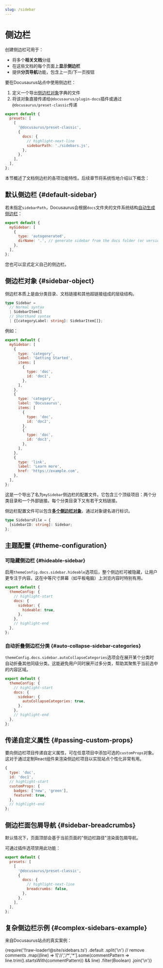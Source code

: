 ```yaml
---
slug: /sidebar
---
```


# 侧边栏

创建侧边栏可用于：

- 将多个**相关文档**分组
- 在这些文档的每个页面上**显示侧边栏**
- 提供**分页导航**功能，包含上一页/下一页按钮

要在Docusaurus站点中使用侧边栏：

1. 定义一个导出[侧边栏对象](#sidebar-object)字典的文件
2. 将该对象直接传递给`@docusaurus/plugin-docs`插件或通过`@docusaurus/preset-classic`传递

```js title="docusaurus.config.js"
export default {
  presets: [
    [
      '@docusaurus/preset-classic',
      {
        docs: {
          // highlight-next-line
          sidebarPath: './sidebars.js',
        },
      },
    ],
  ],
};
```

本节概述了文档侧边栏的各项功能特性。后续章节将系统性地介绍以下概念：


<DocCardList />

## 默认侧边栏 {#default-sidebar}

若未指定`sidebarPath`，Docusaurus会根据`docs`文件夹的文件系统结构[自动生成侧边栏](autogenerated.mdx)：

```js title="sidebars.js"
export default {
  mySidebar: [
    {
      type: 'autogenerated',
      dirName: '.', // generate sidebar from the docs folder (or versioned_docs/<version>)
    },
  ],
};
```

您也可以显式定义自己的侧边栏。

## 侧边栏对象 {#sidebar-object}

侧边栏本质上是由分类目录、文档链接和其他超链接组成的层级结构。

```ts
type Sidebar =
  // Normal syntax
  | SidebarItem[]
  // Shorthand syntax
  | {[categoryLabel: string]: SidebarItem[]};
```

例如：

```js title="sidebars.js"
export default {
  mySidebar: [
    {
      type: 'category',
      label: 'Getting Started',
      items: [
        {
          type: 'doc',
          id: 'doc1',
        },
      ],
    },
    {
      type: 'category',
      label: 'Docusaurus',
      items: [
        {
          type: 'doc',
          id: 'doc2',
        },
        {
          type: 'doc',
          id: 'doc3',
        },
      ],
    },
    {
      type: 'link',
      label: 'Learn more',
      href: 'https://example.com',
    },
  ],
};
```

这是一个导出了名为`mySidebar`侧边栏的配置文件。它包含三个顶级项目：两个分类目录和一个外部链接。每个分类目录下又有若干文档链接。

侧边栏配置文件可以包含[**多个侧边栏对象**](multiple-sidebars.mdx)，通过对象键名进行标识。

```ts
type SidebarsFile = {
  [sidebarID: string]: Sidebar;
};
```

## 主题配置 {#theme-configuration}

### 可隐藏侧边栏 {#hideable-sidebar}

启用`themeConfig.docs.sidebar.hideable`选项后，整个侧边栏可被隐藏，让用户更专注于内容。这在中等尺寸屏幕（如平板电脑）上浏览内容时特别有用。

```js title="docusaurus.config.js"
export default {
  themeConfig: {
    // highlight-start
    docs: {
      sidebar: {
        hideable: true,
      },
    },
    // highlight-end
  },
};
```

### 自动折叠侧边栏分类 {#auto-collapse-sidebar-categories}

`themeConfig.docs.sidebar.autoCollapseCategories`选项会在展开某个分类时自动折叠其他同级分类。这能避免用户同时展开过多分类，帮助其聚焦于当前选中的内容区域。

```js title="docusaurus.config.js"
export default {
  themeConfig: {
    // highlight-start
    docs: {
      sidebar: {
        autoCollapseCategories: true,
      },
    },
    // highlight-end
  },
};
```

## 传递自定义属性 {#passing-custom-props}

要向侧边栏项目传递自定义属性，可在任意项目中添加可选的`customProps`对象。这对于通过定制React组件来渲染侧边栏项目以实现站点个性化非常有用。

```js
{
  type: 'doc',
  id: 'doc1',
  // highlight-start
  customProps: {
    badges: ['new', 'green'],
    featured: true,
  },
  // highlight-end
};
```

## 侧边栏面包屑导航 {#sidebar-breadcrumbs}

默认情况下，页面顶部会基于当前页面的"侧边栏路径"渲染面包屑导航。

可通过插件选项禁用此功能：

```js title="docusaurus.config.js"
export default {
  presets: [
    [
      '@docusaurus/preset-classic',
      {
        docs: {
          // highlight-next-line
          breadcrumbs: false,
        },
      },
    ],
  ],
};
```

## 复杂侧边栏示例 {#complex-sidebars-example}

来自Docusaurus站点的真实案例：


<CodeBlock language="js" title="sidebars.js">
  {require('!!raw-loader!@site/sidebars.ts')
    .default
    .split('\n')
    // remove comments
    .map((line) => !['//','/*','*'].some(commentPattern => line.trim().startsWith(commentPattern)) && line)
    .filter(Boolean)
    .join('\n')}
</CodeBlock>